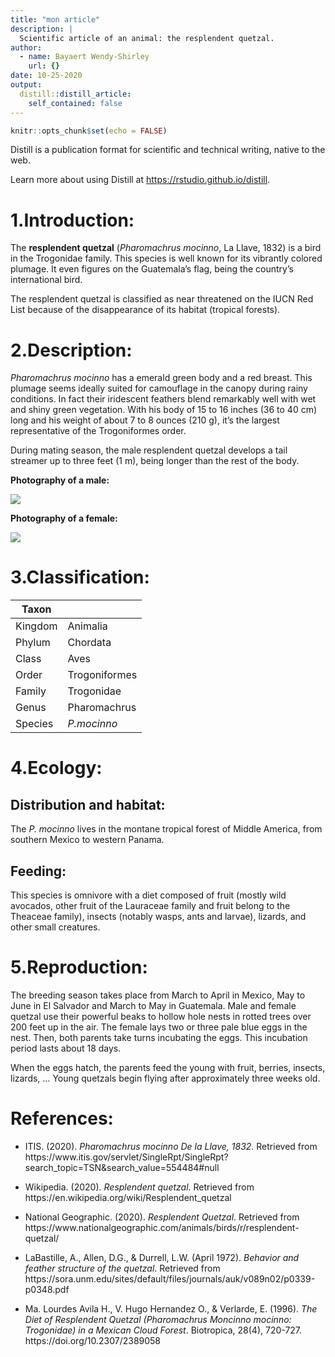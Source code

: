 ```yaml
---
title: "mon article"
description: |
  Scientific article of an animal: the resplendent quetzal.
author:
  - name: Bayaert Wendy-Shirley
    url: {}
date: 10-25-2020
output:
  distill::distill_article:
    self_contained: false
---
```


```r
knitr::opts_chunk$set(echo = FALSE)
```

Distill is a publication format for scientific and technical writing, native to the web.

Learn more about using Distill at <https://rstudio.github.io/distill>.

# 1.Introduction:

The **resplendent quetzal** (*Pharomachrus mocinno*, La Llave, 1832) is a bird in the Trogonidae family. This species is well known for its vibrantly colored plumage. It even figures on the Guatemala's flag, being the country's international bird.

The resplendent quetzal is classified as near threatened on the IUCN Red List because of the disappearance of its habitat (tropical forests).

# 2.Description:

*Pharomachrus mocinno* has a emerald green body and a red breast. This plumage seems ideally suited for camouflage in the canopy during rainy conditions. In fact their iridescent feathers blend remarkably well with wet and shiny green vegetation.
With his body of 15 to 16 inches (36 to 40 cm) long and his weight of about 7 to 8 ounces (210 g), it's the largest representative of the Trogoniformes order.

During mating season, the male resplendent quetzal develops a tail streamer up to three feet (1 m), being longer than the rest of the body.

**Photography of a male:**

![](https://besthqwallpapers.com/Uploads/8-2-2018/39951/thumb2-resplendent-quetzal-flying-bird-green-birds-south-america-pharomachrus-mocinno.jpg)

**Photography of a female:**

![](https://i.pinimg.com/originals/09/f7/b4/09f7b4638c6e443721e14f529dd1c13c.jpg)

# 3.Classification:

Taxon    |
---------|---------
Kingdom  | Animalia
Phylum   | Chordata
Class    | Aves
Order    | Trogoniformes
Family   | Trogonidae
Genus    | Pharomachrus
Species  | *P.mocinno*

# 4.Ecology:
## Distribution and habitat:

The *P. mocinno* lives in the montane tropical forest of Middle America, from southern Mexico to western Panama.

## Feeding:

This species is omnivore with a diet composed of fruit (mostly wild avocados, other fruit of the Lauraceae family and fruit belong to the Theaceae family), insects (notably wasps, ants and larvae), lizards, and other small creatures.

# 5.Reproduction:

The breeding season takes place from March to April in Mexico, May to June in El Salvador and March to May in Guatemala.
Male and female quetzal use their powerful beaks to hollow hole nests in rotted trees over 200 feet up in the air. The female lays two or three pale blue eggs in the nest. Then, both parents take turns incubating the eggs. This incubation period lasts about 18 days.

When the eggs hatch, the parents feed the young with fruit, berries, insects, lizards, ... Young quetzals begin flying after approximately three weeks old.

# References:

* ITIS. (2020). *Pharomachrus mocinno De la Llave, 1832*. Retrieved from https://www.itis.gov/servlet/SingleRpt/SingleRpt?search_topic=TSN&search_value=554484#null

* Wikipedia. (2020). *Resplendent quetzal*. Retrieved from https://en.wikipedia.org/wiki/Resplendent_quetzal

* National Geographic. (2020). *Resplendent Quetzal*. Retrieved from https://www.nationalgeographic.com/animals/birds/r/resplendent-quetzal/

* LaBastille, A., Allen, D.G., & Durrell, L.W. (April 1972). *Behavior and feather structure of the quetzal*. Retrieved from https://sora.unm.edu/sites/default/files/journals/auk/v089n02/p0339-p0348.pdf

* Ma. Lourdes Avila H., V. Hugo Hernandez O., & Verlarde, E. (1996). *The Diet of Resplendent Quetzal (Pharomachrus Moncinno mocinno: Trogonidae) in a Mexican Cloud Forest*. Biotropica, 28(4), 720-727. https://doi.org/10.2307/2389058
